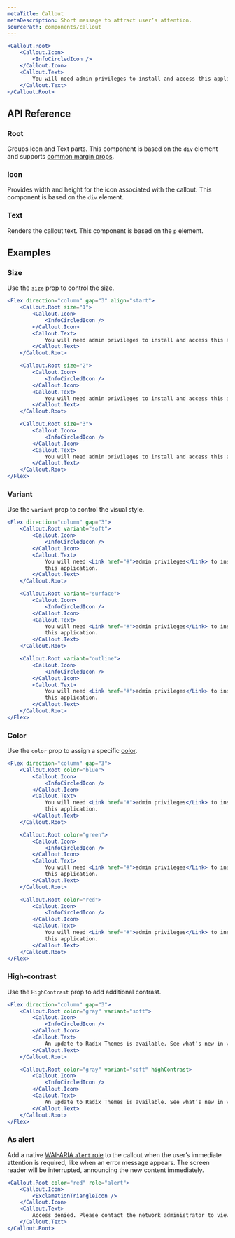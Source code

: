 ```yaml
---
metaTitle: Callout
metaDescription: Short message to attract user’s attention.
sourcePath: components/callout
---
```


```jsx live=true
<Callout.Root>
	<Callout.Icon>
		<InfoCircledIcon />
	</Callout.Icon>
	<Callout.Text>
		You will need admin privileges to install and access this application.
	</Callout.Text>
</Callout.Root>
```

## API Reference

### Root

Groups Icon and Text parts. This component is based on the `div` element and supports [common margin props](/themes/docs/overview/layout#margin-props).

<ThemesPropsTable defs="calloutRootPropDefs" />

### Icon

Provides width and height for the icon associated with the callout. This component is based on the `div` element.

### Text

Renders the callout text. This component is based on the `p` element.

## Examples

### Size

Use the `size` prop to control the size.

```jsx live=true
<Flex direction="column" gap="3" align="start">
	<Callout.Root size="1">
		<Callout.Icon>
			<InfoCircledIcon />
		</Callout.Icon>
		<Callout.Text>
			You will need admin privileges to install and access this application.
		</Callout.Text>
	</Callout.Root>

	<Callout.Root size="2">
		<Callout.Icon>
			<InfoCircledIcon />
		</Callout.Icon>
		<Callout.Text>
			You will need admin privileges to install and access this application.
		</Callout.Text>
	</Callout.Root>

	<Callout.Root size="3">
		<Callout.Icon>
			<InfoCircledIcon />
		</Callout.Icon>
		<Callout.Text>
			You will need admin privileges to install and access this application.
		</Callout.Text>
	</Callout.Root>
</Flex>
```

### Variant

Use the `variant` prop to control the visual style.

```jsx live=true
<Flex direction="column" gap="3">
	<Callout.Root variant="soft">
		<Callout.Icon>
			<InfoCircledIcon />
		</Callout.Icon>
		<Callout.Text>
			You will need <Link href="#">admin privileges</Link> to install and access
			this application.
		</Callout.Text>
	</Callout.Root>

	<Callout.Root variant="surface">
		<Callout.Icon>
			<InfoCircledIcon />
		</Callout.Icon>
		<Callout.Text>
			You will need <Link href="#">admin privileges</Link> to install and access
			this application.
		</Callout.Text>
	</Callout.Root>

	<Callout.Root variant="outline">
		<Callout.Icon>
			<InfoCircledIcon />
		</Callout.Icon>
		<Callout.Text>
			You will need <Link href="#">admin privileges</Link> to install and access
			this application.
		</Callout.Text>
	</Callout.Root>
</Flex>
```

### Color

Use the `color` prop to assign a specific [color](/themes/docs/theme/color).

```jsx live=true
<Flex direction="column" gap="3">
	<Callout.Root color="blue">
		<Callout.Icon>
			<InfoCircledIcon />
		</Callout.Icon>
		<Callout.Text>
			You will need <Link href="#">admin privileges</Link> to install and access
			this application.
		</Callout.Text>
	</Callout.Root>

	<Callout.Root color="green">
		<Callout.Icon>
			<InfoCircledIcon />
		</Callout.Icon>
		<Callout.Text>
			You will need <Link href="#">admin privileges</Link> to install and access
			this application.
		</Callout.Text>
	</Callout.Root>

	<Callout.Root color="red">
		<Callout.Icon>
			<InfoCircledIcon />
		</Callout.Icon>
		<Callout.Text>
			You will need <Link href="#">admin privileges</Link> to install and access
			this application.
		</Callout.Text>
	</Callout.Root>
</Flex>
```

### High-contrast

Use the `HighContrast` prop to add additional contrast.

```jsx live=true line="11"
<Flex direction="column" gap="3">
	<Callout.Root color="gray" variant="soft">
		<Callout.Icon>
			<InfoCircledIcon />
		</Callout.Icon>
		<Callout.Text>
			An update to Radix Themes is available. See what’s new in version 3.2.0.
		</Callout.Text>
	</Callout.Root>

	<Callout.Root color="gray" variant="soft" highContrast>
		<Callout.Icon>
			<InfoCircledIcon />
		</Callout.Icon>
		<Callout.Text>
			An update to Radix Themes is available. See what’s new in version 3.2.0.
		</Callout.Text>
	</Callout.Root>
</Flex>
```

### As alert

Add a native [WAI-ARIA `alert` role](https://developer.mozilla.org/en-US/docs/Web/Accessibility/ARIA/Roles/alert_role) to the callout when the user’s immediate attention is required, like when an error message appears. The screen reader will be interrupted, announcing the new content immediately.

```jsx live=true
<Callout.Root color="red" role="alert">
	<Callout.Icon>
		<ExclamationTriangleIcon />
	</Callout.Icon>
	<Callout.Text>
		Access denied. Please contact the network administrator to view this page.
	</Callout.Text>
</Callout.Root>
```
